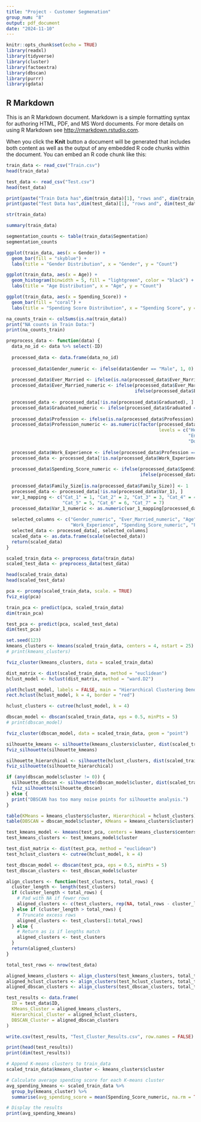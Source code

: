 ```yaml
---
title: "Project - Customer Segmenation"
group_num: "8"
output: pdf_document
date: "2024-11-10"
---
```


```r
knitr::opts_chunk$set(echo = TRUE)
library(readxl)
library(tidyverse)
library(cluster)
library(factoextra)
library(dbscan)
library(purrr)
library(gdata)
```

## R Markdown

This is an R Markdown document. Markdown is a simple formatting syntax for authoring HTML, PDF, and MS Word documents. For more details on using R Markdown see <http://rmarkdown.rstudio.com>.

When you click the **Knit** button a document will be generated that includes both content as well as the output of any embedded R code chunks within the document. You can embed an R code chunk like this:

```r
train_data <- read_csv("Train.csv")
head(train_data)

test_data <- read_csv("Test.csv")
head(test_data)
```
```r
print(paste("Train Data has",dim(train_data)[1], "rows and", dim(train_data)[2], "columns"))
print(paste("Test Data has",dim(test_data)[1], "rows and", dim(test_data)[2], "columns"))
```

```r
str(train_data)
```

```r
summary(train_data)
```
```r
segmentation_counts <- table(train_data$Segmentation)
segmentation_counts
```

```r
ggplot(train_data, aes(x = Gender)) +
  geom_bar(fill = "skyblue") +
  labs(title = "Gender Distribution", x = "Gender", y = "Count")
```

```r
ggplot(train_data, aes(x = Age)) +
  geom_histogram(binwidth = 5, fill = "lightgreen", color = "black") +
  labs(title = "Age Distribution", x = "Age", y = "Count")
```

```r
ggplot(train_data, aes(x = Spending_Score)) +
  geom_bar(fill = "coral") +
  labs(title = "Spending Score Distribution", x = "Spending Score", y = "Count")
```

```r
na_counts_train <- colSums(is.na(train_data))
print("NA counts in Train Data:")
print(na_counts_train)
```
```r
preprocess_data <- function(data) {
  data_no_id <- data %>% select(-ID)
  
  processed_data <- data.frame(data_no_id)
  
  processed_data$Gender_numeric <- ifelse(data$Gender == "Male", 1, 0)
  
  processed_data$Ever_Married <- ifelse(is.na(processed_data$Ever_Married), "Divorced", processed_data$Ever_Married)
  processed_data$Ever_Married_numeric <- ifelse(processed_data$Ever_Married == "Yes", 1, 
                                                ifelse(processed_data$Ever_Married == "No", 0, -1))
  
  processed_data <- processed_data[!is.na(processed_data$Graduated), ]
  processed_data$Graduated_numeric <- ifelse(processed_data$Graduated == "Yes", 1, 0)
  
  processed_data$Profession <- ifelse(is.na(processed_data$Profession), "No Job", processed_data$Profession)
  processed_data$Profession_numeric <- as.numeric(factor(processed_data$Profession, 
                                                         levels = c("Healthcare", "Engineer", "Lawyer", 
                                                                    "Entertainment", "Artist", "Executive", 
                                                                    "Doctor", "Homemaker", "Marketing", "No Job")))
  
  processed_data$Work_Experience <- ifelse(processed_data$Profession == "No Job", 0, processed_data$Work_Experience)
  processed_data <- processed_data[!is.na(processed_data$Work_Experience), ]
  
  processed_data$Spending_Score_numeric <- ifelse(processed_data$Spending_Score == "High", 1, 
                                                  ifelse(processed_data$Spending_Score == "Low", 0, -1))
  
  processed_data$Family_Size[is.na(processed_data$Family_Size)] <- 1
  processed_data <- processed_data[!is.na(processed_data$Var_1), ]
  var_1_mapping <- c("Cat_1" = 1, "Cat_2" = 2, "Cat_3" = 3, "Cat_4" = 4, 
                     "Cat_5" = 5, "Cat_6" = 6, "Cat_7" = 7)
  processed_data$Var_1_numeric <- as.numeric(var_1_mapping[processed_data$Var_1])
  
  selected_columns <- c("Gender_numeric", "Ever_Married_numeric", "Age", "Graduated_numeric", "Profession_numeric", 
                        "Work_Experience", "Spending_Score_numeric", "Family_Size", "Var_1_numeric")
  selected_data <- processed_data[, selected_columns]
  scaled_data <- as.data.frame(scale(selected_data))
  return(scaled_data)
}

scaled_train_data <- preprocess_data(train_data)
scaled_test_data <- preprocess_data(test_data)

head(scaled_train_data)
head(scaled_test_data)
```
```r
pca <- prcomp(scaled_train_data, scale. = TRUE)
fviz_eig(pca)

train_pca <- predict(pca, scaled_train_data)
dim(train_pca)

test_pca <- predict(pca, scaled_test_data)
dim(test_pca)
```

```r
set.seed(123) 
kmeans_clusters <- kmeans(scaled_train_data, centers = 4, nstart = 25)
# print(kmeans_clusters)

fviz_cluster(kmeans_clusters, data = scaled_train_data)
```
```r
dist_matrix <- dist(scaled_train_data, method = "euclidean")
hclust_model <- hclust(dist_matrix, method = "ward.D2")

plot(hclust_model, labels = FALSE, main = "Hierarchical Clustering Dendrogram")
rect.hclust(hclust_model, k = 4, border = "red")

hclust_clusters <- cutree(hclust_model, k = 4)
```
```r
dbscan_model <- dbscan(scaled_train_data, eps = 0.5, minPts = 5)
# print(dbscan_model)

fviz_cluster(dbscan_model, data = scaled_train_data, geom = "point")
```
```r
silhouette_kmeans <- silhouette(kmeans_clusters$cluster, dist(scaled_train_data))
fviz_silhouette(silhouette_kmeans)

silhouette_hierarchical <- silhouette(hclust_clusters, dist(scaled_train_data))
fviz_silhouette(silhouette_hierarchical)

if (any(dbscan_model$cluster != 0)) {
  silhouette_dbscan <- silhouette(dbscan_model$cluster, dist(scaled_train_data))
  fviz_silhouette(silhouette_dbscan)
} else {
  print("DBSCAN has too many noise points for silhouette analysis.")
}
```
```r
table(KMeans = kmeans_clusters$cluster, Hierarchical = hclust_clusters)
table(DBSCAN = dbscan_model$cluster, KMeans = kmeans_clusters$cluster)
```


```r
test_kmeans_model <- kmeans(test_pca, centers = kmeans_clusters$centers, nstart = 25)
test_kmeans_clusters <- test_kmeans_model$cluster

test_dist_matrix <- dist(test_pca, method = "euclidean")
test_hclust_clusters <- cutree(hclust_model, k = 4)

test_dbscan_model <- dbscan(test_pca, eps = 0.5, minPts = 5)
test_dbscan_clusters <- test_dbscan_model$cluster
```


```r
align_clusters <- function(test_clusters, total_rows) {
  cluster_length <- length(test_clusters)
  if (cluster_length < total_rows) {
    # Pad with NA if fewer rows
    aligned_clusters <- c(test_clusters, rep(NA, total_rows - cluster_length))
  } else if (cluster_length > total_rows) {
    # Truncate excess rows
    aligned_clusters <- test_clusters[1:total_rows]
  } else {
    # Return as is if lengths match
    aligned_clusters <- test_clusters
  }
  return(aligned_clusters)
}

total_test_rows <- nrow(test_data)

aligned_kmeans_clusters <- align_clusters(test_kmeans_clusters, total_test_rows)
aligned_hclust_clusters <- align_clusters(test_hclust_clusters, total_test_rows)
aligned_dbscan_clusters <- align_clusters(test_dbscan_clusters, total_test_rows)

test_results <- data.frame(
  ID = test_data$ID,
  KMeans_Cluster = aligned_kmeans_clusters,
  Hierarchical_Cluster = aligned_hclust_clusters,
  DBSCAN_Cluster = aligned_dbscan_clusters
)

write.csv(test_results, "Test_Cluster_Results.csv", row.names = FALSE)

print(head(test_results))
print(dim(test_results))
```

```r
# Append K-means clusters to train_data
scaled_train_data$kmeans_cluster <- kmeans_clusters$cluster

# Calculate average spending score for each K-means cluster
avg_spending_kmeans <- scaled_train_data %>%
  group_by(kmeans_cluster) %>%
  summarise(avg_spending_score = mean(Spending_Score_numeric, na.rm = TRUE))

# Display the results
print(avg_spending_kmeans)
```
